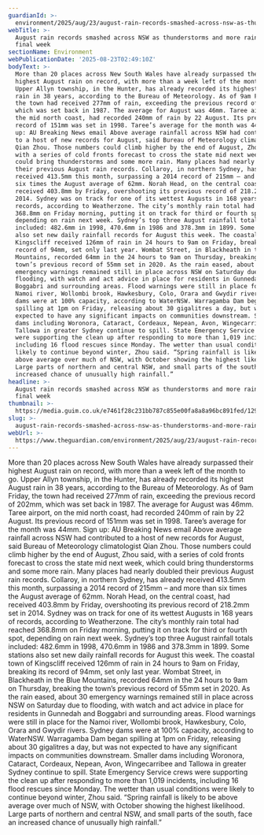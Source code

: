 ```yaml
---
guardianId: >-
  environment/2025/aug/23/august-rain-records-smashed-across-nsw-as-thunderstorms-and-more-rain-loom-in-final-week
webTitle: >-
  August rain records smashed across NSW as thunderstorms and more rain loom in
  final week
sectionName: Environment
webPublicationDate: '2025-08-23T02:49:10Z'
bodyText: >-
  More than 20 places across New South Wales have already surpassed their
  highest August rain on record, with more than a week left of the month to go.
  Upper Allyn township, in the Hunter, has already recorded its highest August
  rain in 38 years, according to the Bureau of Meteorology. As of 9am Friday,
  the town had received 277mm of rain, exceeding the previous record of 202mm,
  which was set back in 1987. The average for August was 46mm. Taree airport, on
  the mid north coast, had recorded 240mm of rain by 22 August. Its previous
  record of 151mm was set in 1998. Taree’s average for the month was 44mm. Sign
  up: AU Breaking News email Above average rainfall across NSW had contributed
  to a host of new records for August, said Bureau of Meteorology climatologist
  Qian Zhou. Those numbers could climb higher by the end of August, Zhou said,
  with a series of cold fronts forecast to cross the state mid next week, which
  could bring thunderstorms and some more rain. Many places had nearly doubled
  their previous August rain records. Collaroy, in northern Sydney, has already
  received 413.5mm this month, surpassing a 2014 record of 215mm – and more than
  six times the August average of 62mm. Norah Head, on the central coast, had
  received 403.8mm by Friday, overshooting its previous record of 218.2mm set in
  2014. Sydney was on track for one of its wettest Augusts in 168 years of
  records, according to Weatherzone. The city’s monthly rain total had reached
  368.8mm on Friday morning, putting it on track for third or fourth spot,
  depending on rain next week. Sydney’s top three August rainfall totals
  included: 482.6mm in 1998, 470.6mm in 1986 and 378.3mm in 1899. Some stations
  also set new daily rainfall records for August this week. The coastal town of
  Kingscliff received 126mm of rain in 24 hours to 9am on Friday, breaking its
  record of 94mm, set only last year. Wombat Street, in Blackheath in the Blue
  Mountains, recorded 64mm in the 24 hours to 9am on Thursday, breaking the
  town’s previous record of 55mm set in 2020. As the rain eased, about 30
  emergency warnings remained still in place across NSW on Saturday due to
  flooding, with watch and act advice in place for residents in Gunnedah and
  Boggabri and surrounding areas. Flood warnings were still in place for the
  Namoi river, Wollombi brook, Hawkesbury, Colo, Orara and Gwydir rivers. Sydney
  dams were at 100% capacity, according to WaterNSW. Warragamba Dam began
  spilling at 1pm on Friday, releasing about 30 gigalitres a day, but was not
  expected to have any significant impacts on communities downstream. Smaller
  dams including Woronora, Cataract, Cordeaux, Nepean, Avon, Wingecarribee and
  Tallowa in greater Sydney continue to spill. State Emergency Service crews
  were supporting the clean up after responding to more than 1,019 incidents,
  including 16 flood rescues since Monday. The wetter than usual conditions were
  likely to continue beyond winter, Zhou said. “Spring rainfall is likely to be
  above average over much of NSW, with October showing the highest likelihood.
  Large parts of northern and central NSW, and small parts of the south, face an
  increased chance of unusually high rainfall.”
headline: >-
  August rain records smashed across NSW as thunderstorms and more rain loom in
  final week
thumbnail: >-
  https://media.guim.co.uk/e7461f28c231bb787c855e00fa8a8a96bc891fed/1296_0_6480_5184/500.jpg
slug: >-
  august-rain-records-smashed-across-nsw-as-thunderstorms-and-more-rain-loom-in-final-week
webUrl: >-
  https://www.theguardian.com/environment/2025/aug/23/august-rain-records-smashed-across-nsw-as-thunderstorms-and-more-rain-loom-in-final-week
---
```

More than 20 places across New South Wales have already surpassed their highest August rain on record, with more than a week left of the month to go. Upper Allyn township, in the Hunter, has already recorded its highest August rain in 38 years, according to the Bureau of Meteorology. As of 9am Friday, the town had received 277mm of rain, exceeding the previous record of 202mm, which was set back in 1987. The average for August was 46mm. Taree airport, on the mid north coast, had recorded 240mm of rain by 22 August. Its previous record of 151mm was set in 1998. Taree’s average for the month was 44mm. Sign up: AU Breaking News email Above average rainfall across NSW had contributed to a host of new records for August, said Bureau of Meteorology climatologist Qian Zhou. Those numbers could climb higher by the end of August, Zhou said, with a series of cold fronts forecast to cross the state mid next week, which could bring thunderstorms and some more rain. Many places had nearly doubled their previous August rain records. Collaroy, in northern Sydney, has already received 413.5mm this month, surpassing a 2014 record of 215mm – and more than six times the August average of 62mm. Norah Head, on the central coast, had received 403.8mm by Friday, overshooting its previous record of 218.2mm set in 2014. Sydney was on track for one of its wettest Augusts in 168 years of records, according to Weatherzone. The city’s monthly rain total had reached 368.8mm on Friday morning, putting it on track for third or fourth spot, depending on rain next week. Sydney’s top three August rainfall totals included: 482.6mm in 1998, 470.6mm in 1986 and 378.3mm in 1899. Some stations also set new daily rainfall records for August this week. The coastal town of Kingscliff received 126mm of rain in 24 hours to 9am on Friday, breaking its record of 94mm, set only last year. Wombat Street, in Blackheath in the Blue Mountains, recorded 64mm in the 24 hours to 9am on Thursday, breaking the town’s previous record of 55mm set in 2020. As the rain eased, about 30 emergency warnings remained still in place across NSW on Saturday due to flooding, with watch and act advice in place for residents in Gunnedah and Boggabri and surrounding areas. Flood warnings were still in place for the Namoi river, Wollombi brook, Hawkesbury, Colo, Orara and Gwydir rivers. Sydney dams were at 100% capacity, according to WaterNSW. Warragamba Dam began spilling at 1pm on Friday, releasing about 30 gigalitres a day, but was not expected to have any significant impacts on communities downstream. Smaller dams including Woronora, Cataract, Cordeaux, Nepean, Avon, Wingecarribee and Tallowa in greater Sydney continue to spill. State Emergency Service crews were supporting the clean up after responding to more than 1,019 incidents, including 16 flood rescues since Monday. The wetter than usual conditions were likely to continue beyond winter, Zhou said. “Spring rainfall is likely to be above average over much of NSW, with October showing the highest likelihood. Large parts of northern and central NSW, and small parts of the south, face an increased chance of unusually high rainfall.”
